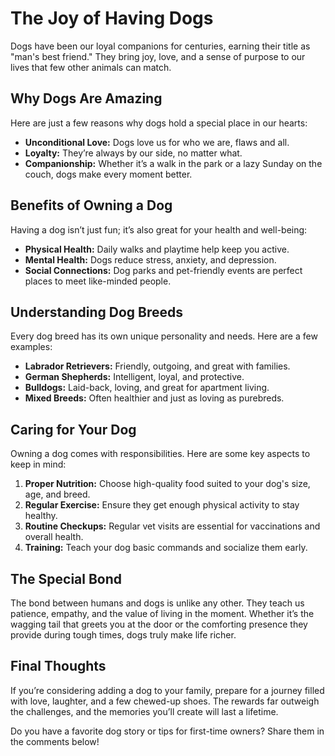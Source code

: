 # The Joy of Having Dogs

Dogs have been our loyal companions for centuries, earning their title as "man's best friend." They bring joy, love, and a sense of purpose to our lives that few other animals can match.

## Why Dogs Are Amazing

Here are just a few reasons why dogs hold a special place in our hearts:

- **Unconditional Love:** Dogs love us for who we are, flaws and all.
- **Loyalty:** They’re always by our side, no matter what.
- **Companionship:** Whether it’s a walk in the park or a lazy Sunday on the couch, dogs make every moment better.

## Benefits of Owning a Dog

Having a dog isn’t just fun; it’s also great for your health and well-being:

- **Physical Health:** Daily walks and playtime help keep you active.
- **Mental Health:** Dogs reduce stress, anxiety, and depression.
- **Social Connections:** Dog parks and pet-friendly events are perfect places to meet like-minded people.

## Understanding Dog Breeds

Every dog breed has its own unique personality and needs. Here are a few examples:

- **Labrador Retrievers:** Friendly, outgoing, and great with families.
- **German Shepherds:** Intelligent, loyal, and protective.
- **Bulldogs:** Laid-back, loving, and great for apartment living.
- **Mixed Breeds:** Often healthier and just as loving as purebreds.

## Caring for Your Dog

Owning a dog comes with responsibilities. Here are some key aspects to keep in mind:

1. **Proper Nutrition:** Choose high-quality food suited to your dog's size, age, and breed.
2. **Regular Exercise:** Ensure they get enough physical activity to stay healthy.
3. **Routine Checkups:** Regular vet visits are essential for vaccinations and overall health.
4. **Training:** Teach your dog basic commands and socialize them early.

## The Special Bond

The bond between humans and dogs is unlike any other. They teach us patience, empathy, and the value of living in the moment. Whether it’s the wagging tail that greets you at the door or the comforting presence they provide during tough times, dogs truly make life richer.

## Final Thoughts

If you’re considering adding a dog to your family, prepare for a journey filled with love, laughter, and a few chewed-up shoes. The rewards far outweigh the challenges, and the memories you’ll create will last a lifetime.

Do you have a favorite dog story or tips for first-time owners? Share them in the comments below!
